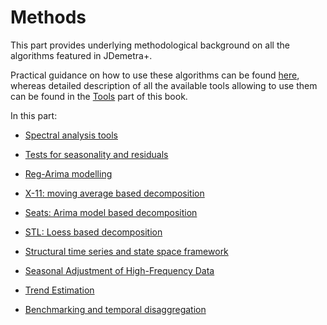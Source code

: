 # Methods {.unnumbered #part-M}

This part provides underlying methodological background on all the algorithms featured in JDemetra+. 

Practical guidance on how to use these algorithms can be found [here](#part-A), whereas detailed description of all the available tools allowing to use them can be found in the [Tools](#part-T) part of this book.

In this part: 

-   [Spectral analysis tools](#m-spectrum)

-   [Tests for seasonality and residuals](M-tests.qmd)

-   [Reg-Arima modelling](#m-reg-a)

-   [X-11: moving average based decomposition](#m-X11)

-   [Seats: Arima model based decomposition](#m-seats)

-   [STL: Loess based decomposition](#m-stl)

-   [Structural time series and state space framework](#m-ssf)

-   [Seasonal Adjustment of High-Frequency Data](#m-sa-hf)

-   [Trend Estimation](#m-trend)

-   [Benchmarking and temporal disaggregation](m-bench)








